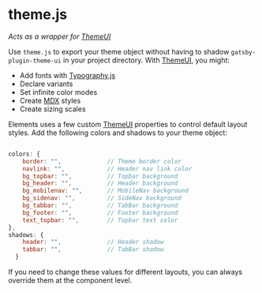 
# theme.js

_Acts as a wrapper for [ThemeUI](https://theme-ui.com/)_

Use `theme.js` to export your theme object without having to shadow `gatsby-plugin-theme-ui` in your project directory. With [ThemeUI](https://theme-ui.com/), you might:

- Add fonts with [Typography.js](https://kyleamathews.github.io/typography.js/)
- Declare variants
- Set infinite color modes
- Create [MDX](https://mdxjs.com/) styles
- Create sizing scales

Elements uses a few custom [ThemeUI](https://theme-ui.com/) properties to control default layout styles. Add the following colors and shadows to your theme object:

```jsx

colors: {
    border: "",             // Theme border color
    navlink: "",            // Header nav link color
    bg_topbar: "",          // Topbar background
    bg_header: "",          // Header background
    bg_mobilenav: "",       // MobileNav background
    bg_sidenav: "",         // SideNav background
    bg_tabbar: "",          // TabBar background
    bg_footer: "",          // Footer background
    text_topbar: "",        // Topbar text color
},
shadows: {
    header: "",             // Header shadow
    tabbar: "",             // TabBar shadow
  }
```

If you need to change these values for different layouts, you can always override them at the component level.

<div style={{ textAlign: "right" }}>
  <PageLink path="/options-js" label="options.js" />
</div>
